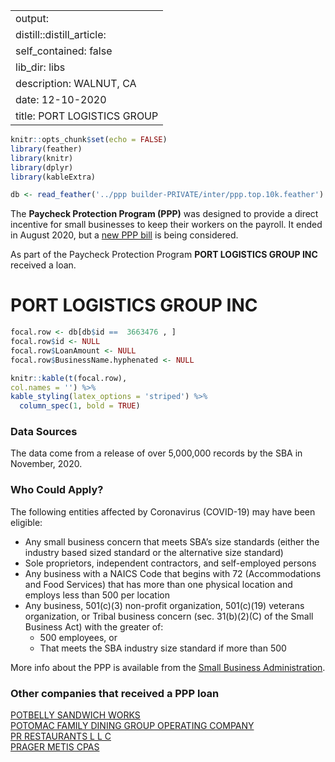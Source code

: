 
---
output:
  distill::distill_article:
    self_contained: false
    lib_dir: libs
description: WALNUT, CA 
date: 12-10-2020
title: PORT LOGISTICS GROUP 
---




```r
knitr::opts_chunk$set(echo = FALSE)
library(feather)
library(knitr)
library(dplyr)
library(kableExtra)

db <- read_feather('../ppp builder-PRIVATE/inter/ppp.top.10k.feather')

```



The **Paycheck Protection Program (PPP)** was designed to provide a direct incentive for small businesses to keep their workers on the payroll. It ended in August 2020, but a [new PPP bill](https://thehill.com/policy/finance/529092-bipartisan-support-for-new-ppp-loans-gains-momentum-in-congress) is being considered.

As part of the Paycheck Protection Program **PORT LOGISTICS GROUP INC** received a loan.


# PORT LOGISTICS GROUP INC 

```r
focal.row <- db[db$id ==  3663476 , ]
focal.row$id <- NULL
focal.row$LoanAmount <- NULL
focal.row$BusinessName.hyphenated <- NULL

knitr::kable(t(focal.row), 
col.names = '') %>%
kable_styling(latex_options = 'striped') %>%
  column_spec(1, bold = TRUE)


```

### Data Sources

The data come from a release of over 5,000,000 records by the SBA in November, 2020.


### Who Could Apply?

The following entities affected by Coronavirus (COVID-19) may have been eligible:

+ Any small business concern that meets SBA’s size standards (either the industry based sized standard or the alternative size standard)
+ Sole proprietors, independent contractors, and self-employed persons
+ Any business with a NAICS Code that begins with 72 (Accommodations and Food Services) that has more than one physical location and employs less than 500 per location
+ Any business, 501(c)(3) non-profit organization, 501(c)(19) veterans organization, or Tribal business concern (sec. 31(b)(2)(C) of the Small Business Act) with the greater of:
  + 500 employees, or 
  + That meets the SBA industry size standard if more than 500


More info about the PPP is available from the [Small Business Administration](https://www.sba.gov/funding-programs/loans/coronavirus-relief-options/paycheck-protection-program).

 
### Other companies that received a PPP loan 
   
 [POTBELLY SANDWICH WORKS](/Paycheck-Protection-Program/3668193-POTBELLY-SANDWICH-WORKS) <br> [POTOMAC FAMILY DINING GROUP OPERATING COMPANY](/Paycheck-Protection-Program/3668501-POTOMAC-FAMILY-DINING-GROUP-OPERATING-COMPANY) <br> [PR RESTAURANTS L L C](/Paycheck-Protection-Program/3674525-PR-RESTAURANTS-L-L-C) <br> [PRAGER METIS CPAS](/Paycheck-Protection-Program/3675470-PRAGER-METIS-CPAS) <br>